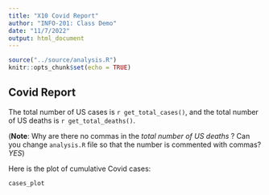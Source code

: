 ```yaml
---
title: "X10 Covid Report"
author: "INFO-201: Class Demo"
date: "11/7/2022"
output: html_document
---
```


```r
source("../source/analysis.R")
knitr::opts_chunk$set(echo = TRUE)
```

## Covid Report
The total number of US cases is `r get_total_cases()`, and the total number of US deaths is `r get_total_deaths()`. 

(**Note**: Why are there no commas in the *total number of US deaths* ? Can you change `analysis.R` file so that the number is commented with commas? *YES*)

Here is the plot of cumulative Covid cases:
``` r
cases_plot
```

